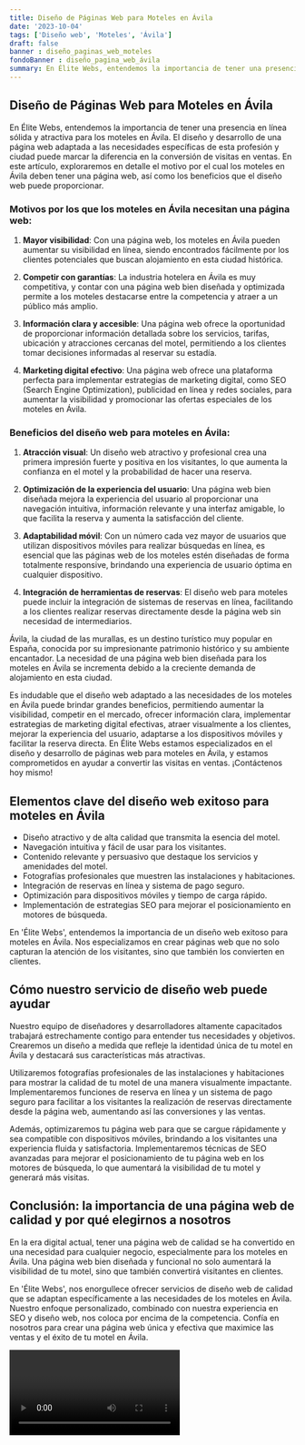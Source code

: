 ```yaml
---
title: Diseño de Páginas Web para Moteles en Ávila
date: '2023-10-04'
tags: ['Diseño web', 'Moteles', 'Ávila']
draft: false
banner : diseño_paginas_web_moteles
fondoBanner : diseño_pagina_web_ávila
summary: En Élite Webs, entendemos la importancia de tener una presencia en línea sólida y atractiva para los moteles en Ávila. El diseño y desarrollo de una página web adaptada a las necesidades específicas de esta profesión y ciudad puede marcar la diferencia en la conversión de visitas en ventas. En este artículo, exploraremos en detalle el motivo por el cual los moteles en Ávila deben tener una página web, así como los beneficios que el diseño web puede proporcionar.
---
```


## **Diseño de Páginas Web para Moteles en Ávila**

En Élite Webs, entendemos la importancia de tener una presencia en línea sólida y atractiva para los moteles en Ávila. El diseño y desarrollo de una página web adaptada a las necesidades específicas de esta profesión y ciudad puede marcar la diferencia en la conversión de visitas en ventas. En este artículo, exploraremos en detalle el motivo por el cual los moteles en Ávila deben tener una página web, así como los beneficios que el diseño web puede proporcionar.

### Motivos por los que los moteles en Ávila necesitan una página web:

1. **Mayor visibilidad**: Con una página web, los moteles en Ávila pueden aumentar su visibilidad en línea, siendo encontrados fácilmente por los clientes potenciales que buscan alojamiento en esta ciudad histórica.

2. **Competir con garantías**: La industria hotelera en Ávila es muy competitiva, y contar con una página web bien diseñada y optimizada permite a los moteles destacarse entre la competencia y atraer a un público más amplio.

3. **Información clara y accesible**: Una página web ofrece la oportunidad de proporcionar información detallada sobre los servicios, tarifas, ubicación y atracciones cercanas del motel, permitiendo a los clientes tomar decisiones informadas al reservar su estadía.

4. **Marketing digital efectivo**: Una página web ofrece una plataforma perfecta para implementar estrategias de marketing digital, como SEO (Search Engine Optimization), publicidad en línea y redes sociales, para aumentar la visibilidad y promocionar las ofertas especiales de los moteles en Ávila.

### Beneficios del diseño web para moteles en Ávila:

1. **Atracción visual**: Un diseño web atractivo y profesional crea una primera impresión fuerte y positiva en los visitantes, lo que aumenta la confianza en el motel y la probabilidad de hacer una reserva.

2. **Optimización de la experiencia del usuario**: Una página web bien diseñada mejora la experiencia del usuario al proporcionar una navegación intuitiva, información relevante y una interfaz amigable, lo que facilita la reserva y aumenta la satisfacción del cliente.

3. **Adaptabilidad móvil**: Con un número cada vez mayor de usuarios que utilizan dispositivos móviles para realizar búsquedas en línea, es esencial que las páginas web de los moteles estén diseñadas de forma totalmente responsive, brindando una experiencia de usuario óptima en cualquier dispositivo.

4. **Integración de herramientas de reservas**: El diseño web para moteles puede incluir la integración de sistemas de reservas en línea, facilitando a los clientes realizar reservas directamente desde la página web sin necesidad de intermediarios.

Ávila, la ciudad de las murallas, es un destino turístico muy popular en España, conocida por su impresionante patrimonio histórico y su ambiente encantador. La necesidad de una página web bien diseñada para los moteles en Ávila se incrementa debido a la creciente demanda de alojamiento en esta ciudad. 

Es indudable que el diseño web adaptado a las necesidades de los moteles en Ávila puede brindar grandes beneficios, permitiendo aumentar la visibilidad, competir en el mercado, ofrecer información clara, implementar estrategias de marketing digital efectivas, atraer visualmente a los clientes, mejorar la experiencia del usuario, adaptarse a los dispositivos móviles y facilitar la reserva directa. En Élite Webs estamos especializados en el diseño y desarrollo de páginas web para moteles en Ávila, y estamos comprometidos en ayudar a convertir las visitas en ventas. ¡Contáctenos hoy mismo!

<GifSeo />

<Cta />

## Elementos clave del diseño web exitoso para moteles en Ávila

- Diseño atractivo y de alta calidad que transmita la esencia del motel.
- Navegación intuitiva y fácil de usar para los visitantes.
- Contenido relevante y persuasivo que destaque los servicios y amenidades del motel.
- Fotografías profesionales que muestren las instalaciones y habitaciones.
- Integración de reservas en línea y sistema de pago seguro.
- Optimización para dispositivos móviles y tiempo de carga rápido.
- Implementación de estrategias SEO para mejorar el posicionamiento en motores de búsqueda.

En 'Élite Webs', entendemos la importancia de un diseño web exitoso para moteles en Ávila. Nos especializamos en crear páginas web que no solo capturan la atención de los visitantes, sino que también los convierten en clientes.

## Cómo nuestro servicio de diseño web puede ayudar

Nuestro equipo de diseñadores y desarrolladores altamente capacitados trabajará estrechamente contigo para entender tus necesidades y objetivos. Crearemos un diseño a medida que refleje la identidad única de tu motel en Ávila y destacará sus características más atractivas.

Utilizaremos fotografías profesionales de las instalaciones y habitaciones para mostrar la calidad de tu motel de una manera visualmente impactante. Implementaremos funciones de reserva en línea y un sistema de pago seguro para facilitar a los visitantes la realización de reservas directamente desde la página web, aumentando así las conversiones y las ventas.

Además, optimizaremos tu página web para que se cargue rápidamente y sea compatible con dispositivos móviles, brindando a los visitantes una experiencia fluida y satisfactoria. Implementaremos técnicas de SEO avanzadas para mejorar el posicionamiento de tu página web en los motores de búsqueda, lo que aumentará la visibilidad de tu motel y generará más visitas.

## Conclusión: la importancia de una página web de calidad y por qué elegirnos a nosotros

En la era digital actual, tener una página web de calidad se ha convertido en una necesidad para cualquier negocio, especialmente para los moteles en Ávila. Una página web bien diseñada y funcional no solo aumentará la visibilidad de tu motel, sino que también convertirá visitantes en clientes.

En 'Élite Webs', nos enorgullece ofrecer servicios de diseño web de calidad que se adaptan específicamente a las necesidades de los moteles en Ávila. Nuestro enfoque personalizado, combinado con nuestra experiencia en SEO y diseño web, nos coloca por encima de la competencia. Confía en nosotros para crear una página web única y efectiva que maximice las ventas y el éxito de tu motel en Ávila.

<Video />

<CtaBot job='Moteles' city='Ávila'/>

<Gmaps query='Ávila+españa+maps' />